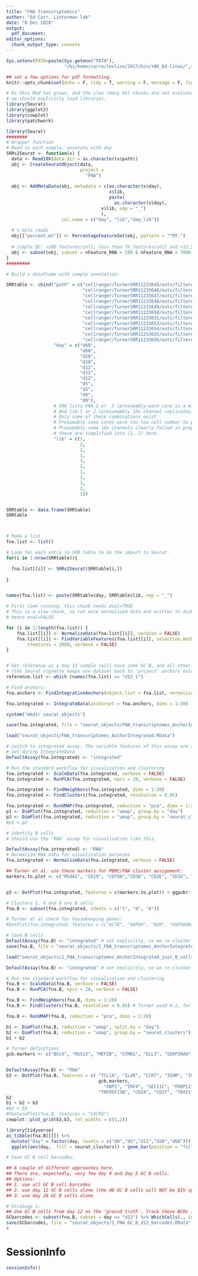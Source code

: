 ```yaml
---
title: "FNA transcriptomics"
author: "Ed Carr, Linterman lab"
date: "8 Dec 2020"
output: 
  pdf_document: 
editor_options: 
  chunk_output_type: console
---
```


```r
Sys.setenv(PATH=paste(Sys.getenv("PATH"),
                      "/bi/home/carre/texlive/2017/bin/x86_64-linux/",sep=":"))

```

```r

## set a few options for pdf formatting.
knitr::opts_chunk$set(echo = F, tidy = T, warning = F, message = F, fig.width = 7, fig.height = 9.5, tidy.opts=list(width.cutoff=60))
```

```r

# As this Rmd has grown, and the slow (many Gb) chunks are not evaluated each run,
# we should explicitly load libraries.
library(Seurat)
library(ggplot2)
library(cowplot)
library(patchwork)

```

```r

library(Seurat)
########
# Wrapper function
# Read in each sample, annotate with day
SRRs2Seurat <- function(x) {
  data <- Read10X(data.dir = as.character(x$path))
  obj <- CreateSeuratObject(data, 
                            project = 
                              "FNA")
                            
  obj <- AddMetaData(obj, metadata = c(as.character(x$day), 
                                       x$lib,
                                       paste(
                                         as.character(x$day), 
                                    x$lib, sep = "_")
                                    ),
                     col.name = c("day", "lib","day_lib"))
  
  # % mito reads
  obj[["percent.mt"]] <- PercentageFeatureSet(obj, pattern = "^MT-")
  
  # simple QC: >200 features/cell, less than 7k features/cell and <12.5% mitochondrial reads.
  obj <- subset(obj, subset = nFeature_RNA > 200 & nFeature_RNA < 7000 & percent.mt < 12.5)
}
#########

# Build a dataframe with sample annotation:

SRRtable <- cbind("path" = c("cellranger/TurnerSRR11233645/outs/filtered_feature_bc_matrix/",
                             "cellranger/TurnerSRR11233646/outs/filtered_feature_bc_matrix/",
                             "cellranger/TurnerSRR11233647/outs/filtered_feature_bc_matrix/",
                             "cellranger/TurnerSRR11233648/outs/filtered_feature_bc_matrix/",
                             "cellranger/TurnerSRR11233649/outs/filtered_feature_bc_matrix/",
                             "cellranger/TurnerSRR11233650/outs/filtered_feature_bc_matrix/",
                             "cellranger/TurnerSRR11233651/outs/filtered_feature_bc_matrix/",
                             "cellranger/TurnerSRR11233653/outs/filtered_feature_bc_matrix/",
                             "cellranger/TurnerSRR11233654/outs/filtered_feature_bc_matrix/",
                             "cellranger/TurnerSRR11233655/outs/filtered_feature_bc_matrix/",
                             "cellranger/TurnerSRR11233656/outs/filtered_feature_bc_matrix/"),
                  "day" = c("d60",
                            "d60",
                            "d28",
                            "d28",
                            "d12",
                            "d12",
                            "d12",
                            "d5",
                            "d5",
                            "d0",
                            "d0"),
                  # SRA lists FNA_2 or _3 (presumably each core is a #)
                  # And lib 1 or 2 (presumambly 10x channel replicates)
                  # Only some of these combinations exist
                  # Presumably some cores were too low cell number to process.
                  # Presumably some 10x channels clearly failed in prep prior to sequencing.
                  # these are simplified into (1, 2) here.
                  "lib" = c(1,
                            2,
                            2,
                            1,
                            3,
                            2,
                            1,
                            2,
                            1,
                            2,
                            1))


SRRtable <- data.frame(SRRtable)
SRRtable



# Make a list
fna.list <- list()

# Loop for each entry in SRR table to do the import to Seurat.
for(i in 1:nrow(SRRtable)){

  fna.list[[i]] <- SRRs2Seurat(SRRtable[i,])
  
}


names(fna.list) <- paste(SRRtable$day, SRRtable$lib, sep = "_")
```


```r
# First time running, this chunk needs eval=TRUE
# This is a slow chunk, so run once normalised data and written to disk.
# hence eval=FALSE

for (i in 1:length(fna.list)) {
    fna.list[[i]] <- NormalizeData(fna.list[[i]], verbose = FALSE)
    fna.list[[i]] <- FindVariableFeatures(fna.list[[i]], selection.method = "vst", 
        nfeatures = 2000, verbose = FALSE)
}


# Set reference as a day 12 sample (will have some GC-B, and all other cell types)
# (the Seurat vignette keeps one dataset back to 'project' anchors onto)
reference.list <- which (names(fna.list) == "d12_1")

# Find anchors:
fna.anchors <- FindIntegrationAnchors(object.list = fna.list, normalization.method = "LogNormalize", reference = reference.list, dims = 1:30)

fna.integrated <- IntegrateData(anchorset = fna.anchors, dims = 1:30)

system("mkdir seurat_objects")

save(fna.integrated, file = "seurat_objects/FNA_transcriptomes_AnchorIntegrated.RData")
```

```r


load("seurat_objects/FNA_transcriptomes_AnchorIntegrated.RData")

# switch to integrated assay. The variable features of this assay are automatically
# set during IntegrateData
DefaultAssay(fna.integrated) <- "integrated"

# Run the standard workflow for visualization and clustering
fna.integrated <- ScaleData(fna.integrated, verbose = FALSE)
fna.integrated <- RunPCA(fna.integrated, npcs = 20, verbose = FALSE)

fna.integrated <- FindNeighbors(fna.integrated, dims = 1:20)
fna.integrated <- FindClusters(fna.integrated, resolution = 0.05)

fna.integrated <- RunUMAP(fna.integrated, reduction = "pca", dims = 1:20)
p1 <- DimPlot(fna.integrated, reduction = "umap", group.by = "day")
p2 <- DimPlot(fna.integrated, reduction = "umap", group.by = "seurat_clusters")
#p1 + p2

```

```r

# identify B cells
# Should use the 'RNA' assay for visualisation like this.

DefaultAssay(fna.integrated) <- "RNA"
# Normalize RNA data for visualization purposes
fna.integrated <- NormalizeData(fna.integrated, verbose = FALSE)

## Turner et al. use these markers for PBMC/FNA cluster assignment:
markers.to.plot <- c("MS4A1", "CD19", "CD79A","CD3D", "CD3E", "CD3G", "IL7R", "CD4", "CD8A","GZMB", "GNLY", "NCAM1", "CD14", "LYZ", "CST3", "MS4A7", "IL3RA", "CLEC4C", "PPBP")


p3 <- DotPlot(fna.integrated, features = c(markers.to.plot)) + ggpubr::rotate_x_text()

# Clusters 1, 4 and 6 are B cells
fna.B <- subset(fna.integrated, idents = c("1", "4", "6"))

# Turner et al check for housekeeping genes:
#DotPlot(fna.integrated, features = c("ACTB", "GAPDH", "B2M", "HSP90AB1", "GUSB", "PPIH", "PGK1", "TBP", "TFRC", "SDHA", "LDHA"))

# Save B cells
DefaultAssay(fna.B) <- "integrated" # set explicitly, so we re-cluster on integrated anchors.
save(fna.B, file = "seurat_objects/1_FNA_transcriptomes_AnchorIntegrated_just_B_cells.RData")

```

```r

load("seurat_objects/1_FNA_transcriptomes_AnchorIntegrated_just_B_cells.RData")

DefaultAssay(fna.B) <- "integrated" # set explicitly, so we re-cluster on integrated anchors.

# Run the standard workflow for visualization and clustering
fna.B <- ScaleData(fna.B, verbose = FALSE)
fna.B <- RunPCA(fna.B, npcs = 20, verbose = FALSE)

fna.B <- FindNeighbors(fna.B, dims = 1:20)
fna.B <- FindClusters(fna.B, resolution = 0.05) # Turner used 0.2, for this integration approach 0.05 gives biologically relevant clusters.

fna.B <- RunUMAP(fna.B, reduction = "pca", dims = 1:20)

b1 <- DimPlot(fna.B, reduction = "umap", split.by = "day")
b2 <- DimPlot(fna.B, reduction = "umap", group.by = "seurat_clusters")
b1 + b2

# Turner definitions
gcb.markers <- c("BCL6", "RGS13", "MEF2B", "STMN1", "ELL3", "SERPINA9")


DefaultAssay(fna.B) <- "RNA"
b3 <- DotPlot(fna.B, features = c( "TCL1A", "IL4R", "CCR7", "IGHM", "IGHD",
                                   gcb.markers, 
                                     "XBP1", "IRF4", "SEC11C", "FKBP11", "JCHAIN", "PRDM1", 
                                   "TNFRSF13B", "CD24", "CD27", "TBX21", "FCRL5", "ITGAX", "NKG7", "ZEB2", "CR2")) + ggpubr::rotate_x_text()
b2
b1 + b2 + b3
#b2 + b3
#FeaturePlot(fna.B, features = "CXCR4")
cowplot::plot_grid(b2,b3, rel_widths = c(1,2))

library(tidyverse)
as_tibble(fna.B[[]]) %>% 
  mutate("day" = factor(day, levels = c("d0","d5","d12","d28","d60"))) %>% 
  ggplot(aes(day,  fill = seurat_clusters)) + geom_bar(position = "fill") + ylab("Proportion") + ggpubr::theme_pubr()
```

```r
# Save GC B cell barcodes:

## A couple of different approaches here.
## There are, expectedly, very few day 0 and day 5 GC B cells.
## Options:
## 1. use all GC B cell barcodes
## 2. use day 12 GC B cells alone (the d0 GC B cells will NOT be QIV specific).
## 3. use day 28 GC B cells alone

# Strategy 1:
## Use GC B cells from day 12 as the 'ground truth'. Track these BCRs into blood AND GCBs in FNA at later time points.
GCbarcodes <- subset(fna.B, subset = day == "d12") %>% WhichCells(., idents = "3")
save(GCbarcodes, file = "seurat_objects/1_FNA_GC_B_d12_barcodes.RData")
# 
```

# SessionInfo

```r

sessionInfo()

```